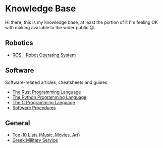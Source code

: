 = Knowledge Base =

Hi there, this is my knowledge base, at least the portion of it I'm feeling OK
with making available to the wider public 😉.

== Robotics ==

* [[software/ros/index.wiki|ROS - Robot Operating System]]

== Software ==

Software-related articles, cheatsheets and guides

* [[software/rust/index.wiki|The Rust Programming Language]]
* [[software/python/index.wiki|The Python Programming Language]]
* [[software/c-programming/index.wiki|The C Programming Language]]
* [[software-procedures/index.wiki|Software Procedures]]

== General ==

* [[top10/index.wiki|Top-10 Lists (Music, Movies, Art)]]
* [[military-service/index.wiki|Greek Military Service]]
